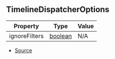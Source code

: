 ## TimelineDispatcherOptions

| Property | Type | Value |
| ----------- | ----------- | ----------- |
| ignoreFilters | [boolean](https://developer.mozilla.org/en-US/docs/Web/JavaScript/Reference/Global_Objects/Boolean) | N/A |


- [Source](https://github.com/Androz2091/discord-player/blob/cd18f37/packages/discord-player/src/hooks/useTimestamp.ts#L4)